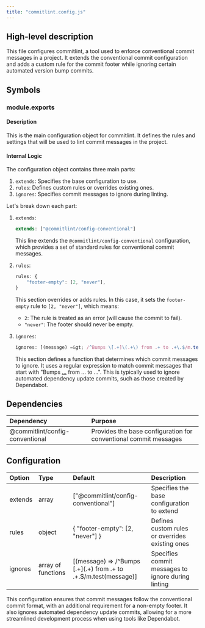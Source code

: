 ```yaml
---
title: "commitlint.config.js"
---
```


## High-level description
This file configures commitlint, a tool used to enforce conventional commit messages in a project. It extends the conventional commit configuration and adds a custom rule for the commit footer while ignoring certain automated version bump commits.

## Symbols

### module.exports
#### Description
This is the main configuration object for commitlint. It defines the rules and settings that will be used to lint commit messages in the project.

#### Internal Logic
The configuration object contains three main parts:
1. `extends`: Specifies the base configuration to use.
2. `rules`: Defines custom rules or overrides existing ones.
3. `ignores`: Specifies commit messages to ignore during linting.

Let's break down each part:

1. `extends`: 
   ```javascript
   extends: ["@commitlint/config-conventional"]
   ```
   This line extends the `@commitlint/config-conventional` configuration, which provides a set of standard rules for conventional commit messages.

2. `rules`:
   ```javascript
   rules: {
       "footer-empty": [2, "never"],
   }
   ```
   This section overrides or adds rules. In this case, it sets the `footer-empty` rule to `[2, "never"]`, which means:
   - `2`: The rule is treated as an error (will cause the commit to fail).
   - `"never"`: The footer should never be empty.

3. `ignores`:
   ```javascript
   ignores: [(message) =&gt; /^Bumps \[.+]\(.+\) from .+ to .+\.$/m.test(message)]
   ```
   This section defines a function that determines which commit messages to ignore. It uses a regular expression to match commit messages that start with "Bumps [...](...) from ... to ...". This is typically used to ignore automated dependency update commits, such as those created by Dependabot.

## Dependencies
| Dependency | Purpose |
|:-----------|:--------|
| @commitlint/config-conventional | Provides the base configuration for conventional commit messages |

## Configuration
| Option | Type | Default | Description |
|:-------|:-----|:--------|:------------|
| extends | array | ["@commitlint/config-conventional"] | Specifies the base configuration to extend |
| rules | object | { "footer-empty": [2, "never"] } | Defines custom rules or overrides existing ones |
| ignores | array of functions | [(message) =&gt; /^Bumps \[.+]\(.+\) from .+ to .+\.$/m.test(message)] | Specifies commit messages to ignore during linting |

This configuration ensures that commit messages follow the conventional commit format, with an additional requirement for a non-empty footer. It also ignores automated dependency update commits, allowing for a more streamlined development process when using tools like Dependabot.